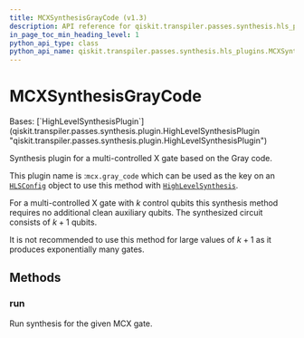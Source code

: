 ```yaml
---
title: MCXSynthesisGrayCode (v1.3)
description: API reference for qiskit.transpiler.passes.synthesis.hls_plugins.MCXSynthesisGrayCode in qiskit v1.3
in_page_toc_min_heading_level: 1
python_api_type: class
python_api_name: qiskit.transpiler.passes.synthesis.hls_plugins.MCXSynthesisGrayCode
---
```


# MCXSynthesisGrayCode

<Class id="qiskit.transpiler.passes.synthesis.hls_plugins.MCXSynthesisGrayCode" isDedicatedPage={true} github="https://github.com/Qiskit/qiskit/tree/stable/1.3/qiskit/transpiler/passes/synthesis/hls_plugins.py#L1075-L1101" signature="qiskit.transpiler.passes.synthesis.hls_plugins.MCXSynthesisGrayCode" modifiers="class">
  Bases: [`HighLevelSynthesisPlugin`](qiskit.transpiler.passes.synthesis.plugin.HighLevelSynthesisPlugin "qiskit.transpiler.passes.synthesis.plugin.HighLevelSynthesisPlugin")

  Synthesis plugin for a multi-controlled X gate based on the Gray code.

  This plugin name is :`mcx.gray_code` which can be used as the key on an [`HLSConfig`](qiskit.transpiler.passes.HLSConfig "qiskit.transpiler.passes.HLSConfig") object to use this method with [`HighLevelSynthesis`](qiskit.transpiler.passes.HighLevelSynthesis "qiskit.transpiler.passes.HighLevelSynthesis").

  For a multi-controlled X gate with $k$ control qubits this synthesis method requires no additional clean auxiliary qubits. The synthesized circuit consists of $k + 1$ qubits.

  It is not recommended to use this method for large values of $k + 1$ as it produces exponentially many gates.

  ## Methods

  ### run

  <Function id="qiskit.transpiler.passes.synthesis.hls_plugins.MCXSynthesisGrayCode.run" github="https://github.com/Qiskit/qiskit/tree/stable/1.3/qiskit/transpiler/passes/synthesis/hls_plugins.py#L1089-L1101" signature="run(high_level_object, coupling_map=None, target=None, qubits=None, **options)">
    Run synthesis for the given MCX gate.
  </Function>
</Class>

